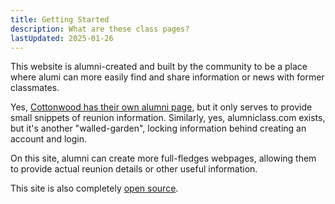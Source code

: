 ```yaml
---
title: Getting Started
description: What are these class pages?
lastUpdated: 2025-01-26
---
```


This website is alumni-created and built by the community to be a place where alumi can more easily find and share information or news with former classmates.

Yes, [Cottonwood has their own alumni page](https://schools.graniteschools.org/cottonwoodhigh/alumni/), but it only serves to provide small snippets of reunion information.
Similarly, yes, alumniclass.com exists, but it's another "walled-garden", locking information behind creating an account and login.

On this site, alumni can create more full-fledges webpages, allowing them to provide actual reunion details or other useful information.

This site is also completely [open source](https://github.com/lukehsiao/cottonwood-alumni).
